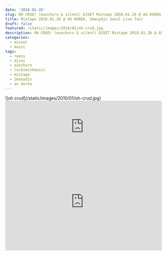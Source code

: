```yaml
---
date: '2010-01-26'
slug: OH CRUD! (eunchurn & silent) DJSET Mixtape 2010.01.26 @ AX KOREA, 2manydjs Seoul Live Tour
title: Mixtape 2010.01.26 @ AX KOREA, 2manydjs Seoul Live Tour
draft: false
featured: /static/images/2010/01/oh-crud.jpg
description: OH CRUD! (eunchurn & silent) DJSET Mixtape 2010.01.26 @ AX KOREA, 2manydjs Seoul Live Tour
categories:
  - mixset
  - music
tags:
  - remix
  - djset
  - eunchurn
  - locksmithmusic
  - mixtape
  - 2manydjs
  - ax korea
---
```


<div className="container flex justify-center">![oh crud](/static/images/2010/01/oh-crud.jpg)</div>

<iframe
  width="100%"
  height="166"
  scrolling="no"
  frameBorder="no"
  allow="autoplay"
  src="https://w.soundcloud.com/player/?url=https%3A//api.soundcloud.com/tracks/1744071&color=%23ff5500&auto_play=false&hide_related=true&show_comments=true&show_user=true&show_reposts=false&show_teaser=false"
></iframe>

<div className="aspect-ratio container flex justify-center">
  <iframe
    width="100%"
    height="315"
    src="https://www.youtube.com/embed/el0KS7DRxp0?si=FWc1pWEZTxZTnJuK"
    title="YouTube video player"
    frameBorder="0"
    allow="accelerometer; autoplay; clipboard-write; encrypted-media; gyroscope; picture-in-picture; web-share"
    allowFullscreen
  ></iframe>
</div>
